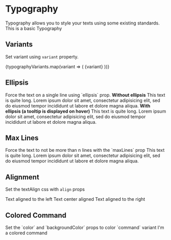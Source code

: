 
<Meta title="Components/Foundation/Typography" component={Typography} />

# Typography

<Description>
  Typography allows you to style your texts using some existing standards.
</Description>

<Canvas>
  <Story name="Basic">
    <Typography>This is a basic Typography</Typography>
  </Story>
</Canvas>

## Variants

<Description>Set variant using `variant` property.</Description>

<Canvas>
  <Story name="Variants">
    <Boxer my={1}>
      {typographyVariants.map(variant => (
        <Typography key={variant} variant={variant}>
          {variant}
        </Typography>
      ))}
    </Boxer>
  </Story>
</Canvas>

## Ellipsis

<Description>
  Force the text on a single line using `ellipsis` prop.
</Description>

<Canvas>
  <Story name="Ellipsis">
    <strong>Without ellipsis</strong>
    <Box width={500} mt={1} mb={2}>
      <Typography>
        This text is quite long. Lorem ipsum dolor sit amet, consectetur
        adipisicing elit, sed do eiusmod tempor incididunt ut labore et dolore
        magna aliqua.
      </Typography>
    </Box>
    <strong>With ellipsis (a tooltip is displayed on hover)</strong>
    <Box width={500} mt={1} mb={2}>
      <Typography ellipsis>
        This text is quite long. Lorem ipsum dolor sit amet, consectetur
        adipisicing elit, sed do eiusmod tempor incididunt ut labore et dolore
        magna aliqua.
      </Typography>
    </Box>
  </Story>
</Canvas>

## Max Lines

<Description>
  Force the text to not be more than n lines with the `maxLines` prop
</Description>

<Canvas>
  <Story name="Max Lines">
    <Typography width={300} maxLines={2}>
      This text is quite long. Lorem ipsum dolor sit amet, consectetur
      adipisicing elit, sed do eiusmod tempor incididunt ut labore et dolore
      magna aliqua.
    </Typography>
  </Story>
</Canvas>

## Alignment

<Description>Set the textAlign css with `align` props</Description>

<Canvas isColumn>
  <Story name="Alignment">
    <Typography align="left">Text aligned to the left</Typography>
    <Typography align="center">Text center aligned</Typography>
    <Typography align="right">Text aligned to the right</Typography>
  </Story>
</Canvas>

## Colored Command

<Description>
  Set the `color` and `backgroundColor` props to color `command` variant
</Description>

<Canvas isColumn>
  <Story name="Colored Command">
    <Typography
      variant="command"
      color="blue"
      backgroundColor="lightBlue"
      align="left"
    >
      I'm a colored command
    </Typography>
  </Story>
</Canvas>
